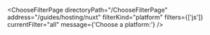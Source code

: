 


<ChooseFilterPage
    directoryPath="/ChooseFilterPage"
    address="/guides/hosting/nuxt"
    filterKind="platform"
    filters={['js']}
    currentFilter="all"
    message={'Choose a platform:'}
/>
